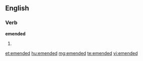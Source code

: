 ==English==

===Verb===
'''emended'''

# {{past of|[[emend]]}}

[[et:emended]]
[[hu:emended]]
[[mg:emended]]
[[te:emended]]
[[vi:emended]]